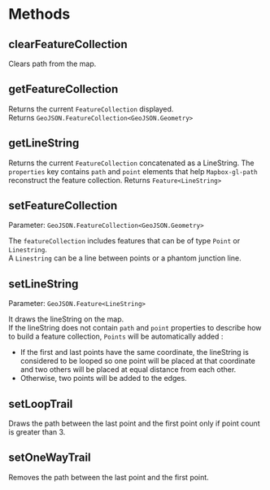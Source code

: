 # Methods

## clearFeatureCollection

Clears path from the map.

## getFeatureCollection

Returns the current `FeatureCollection` displayed.  
Returns `GeoJSON.FeatureCollection<GeoJSON.Geometry>`

## getLineString

Returns the current `FeatureCollection` concatenated as a LineString. The `properties` key contains `path` and `point` elements that help `Mapbox-gl-path` reconstruct the feature collection.
Returns `Feature<LineString>`

## setFeatureCollection

Parameter: `GeoJSON.FeatureCollection<GeoJSON.Geometry>`

The `featureCollection` includes features that can be of type `Point` or `Linestring`.  
A `Linestring` can be a line between points or a phantom junction line.

## setLineString

Parameter: `GeoJSON.Feature<LineString>`

It draws the lineString on the map.  
If the lineString does not contain `path` and `point` properties to describe how to build a feature collection, `Points` will be automatically added :

- If the first and last points have the same coordinate, the lineString is considered to be looped so one point will be placed at that coordinate and two others will be placed at equal distance from each other.
- Otherwise, two points will be added to the edges.

## setLoopTrail

Draws the path between the last point and the first point only if point count is greater than 3.

## setOneWayTrail

Removes the path between the last point and the first point.
